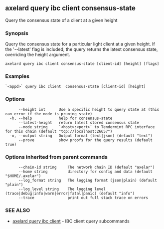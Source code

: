 ## axelard query ibc client consensus-state

Query the consensus state of a client at a given height

### Synopsis

Query the consensus state for a particular light client at a given height.
If the '--latest' flag is included, the query returns the latest consensus state, overriding the height argument.

```
axelard query ibc client consensus-state [client-id] [height] [flags]
```

### Examples

```
`<appd>` query ibc client  consensus-state [client-id] [height]
```

### Options

```
      --height int      Use a specific height to query state at (this can error if the node is pruning state)
  -h, --help            help for consensus-state
      --latest-height   return latest stored consensus state
      --node string     `<host>:<port>` to Tendermint RPC interface for this chain (default "tcp://localhost:26657")
  -o, --output string   Output format (text|json) (default "text")
      --prove           show proofs for the query results (default true)
```

### Options inherited from parent commands

```
      --chain-id string     The network chain ID (default "axelar")
      --home string         directory for config and data (default "$HOME/.axelar")
      --log_format string   The logging format (json|plain) (default "plain")
      --log_level string    The logging level (trace|debug|info|warn|error|fatal|panic) (default "info")
      --trace               print out full stack trace on errors
```

### SEE ALSO

- [axelard query ibc client](/cli-docs/v0_32_0/axelard_query_ibc_client) - IBC client query subcommands
